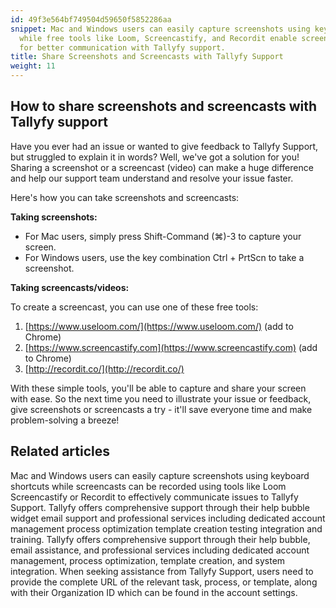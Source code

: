 ```yaml
---
id: 49f3e564bf749504d59650f5852286aa
snippet: Mac and Windows users can easily capture screenshots using keyboard shortcuts,
  while free tools like Loom, Screencastify, and Recordit enable screen recording
  for better communication with Tallyfy support.
title: Share Screenshots and Screencasts with Tallyfy Support
weight: 11
---
```


## How to share screenshots and screencasts with Tallyfy support

Have you ever had an issue or wanted to give feedback to Tallyfy Support, but struggled to explain it in words? Well, we've got a solution for you! Sharing a screenshot or a screencast (video) can make a huge difference and help our support team understand and resolve your issue faster.

Here's how you can take screenshots and screencasts:

**Taking screenshots:**

- For Mac users, simply press Shift-Command (⌘)-3 to capture your screen.
- For Windows users, use the key combination Ctrl + PrtScn to take a screenshot.

**Taking screencasts/videos:**

To create a screencast, you can use one of these free tools:

1. [https://www.useloom.com/](https://www.useloom.com/) (add to Chrome)
2. [https://www.screencastify.com](https://www.screencastify.com) (add to Chrome)
3. [http://recordit.co/](http://recordit.co/)

With these simple tools, you'll be able to capture and share your screen with ease. So the next time you need to illustrate your issue or feedback, give screenshots or screencasts a try - it'll save everyone time and make problem-solving a breeze!


## Related articles
<CardGrid>
<LinkTitleCard header="<b>Support > Share Screenshots and Screencasts with Tallyfy Support</b>" href="/products/pro/miscellaneous/support/how-to-share-screenshots-and-screencasts-with-tallyfy-support/" > Mac and Windows users can easily capture screenshots using keyboard shortcuts while screencasts can be recorded using tools like Loom Screencastify or Recordit to effectively communicate issues to Tallyfy Support. </LinkTitleCard>
<LinkTitleCard header="<b>Support > Contact Tallyfy support or engage in professional services</b>" href="/products/pro/miscellaneous/support/how-can-i-contact-tallyfys-support-team/" > Tallyfy offers comprehensive support through their help bubble widget email support and professional services including dedicated account management process optimization template creation testing integration and training. </LinkTitleCard>
<LinkTitleCard header="<b>Support > Contact Tallyfy support or engage in professional services</b>" href="/products/pro/miscellaneous/support/how-can-i-contact-tallyfys-support-team/" > Tallyfy offers comprehensive support through their help bubble, email assistance, and professional services including dedicated account management, process optimization, template creation, and system integration. </LinkTitleCard>
<LinkTitleCard header="<b>Support > Provide necessary info to Tallyfy's support team</b>" href="/products/pro/miscellaneous/support/how-to-provide-necessary-info-to-tallyfy-support/" > When seeking assistance from Tallyfy Support, users need to provide the complete URL of the relevant task, process, or template, along with their Organization ID which can be found in the account settings. </LinkTitleCard>
</CardGrid>